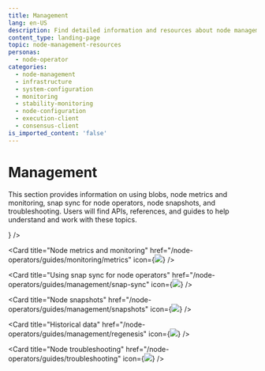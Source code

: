 ```yaml
---
title: Management
lang: en-US
description: Find detailed information and resources about node management in the Optimism ecosystem.
content_type: landing-page
topic: node-management-resources
personas:
  - node-operator
categories:
  - node-management
  - infrastructure
  - system-configuration
  - monitoring
  - stability-monitoring
  - node-configuration
  - execution-client
  - consensus-client
is_imported_content: 'false'
---
```



# Management

This section provides information on using blobs, node metrics and monitoring, snap sync for node operators, node snapshots, and troubleshooting. Users will find APIs, references, and guides to help understand and work with these topics.

<Cards>
  <Card title="Using blobs" href="/chain-operators/guides/management/blobs" icon={<img src="/img/icons/shapes.svg" />} />

  <Card title="Node metrics and monitoring" href="/node-operators/guides/monitoring/metrics" icon={<img src="/img/icons/shapes.svg" />} />

  <Card title="Using snap sync for node operators" href="/node-operators/guides/management/snap-sync" icon={<img src="/img/icons/shapes.svg" />} />

  <Card title="Node snapshots" href="/node-operators/guides/management/snapshots" icon={<img src="/img/icons/shapes.svg" />} />

  <Card title="Historical data" href="/node-operators/guides/management/regenesis" icon={<img src="/img/icons/shapes.svg" />} />

  <Card title="Node troubleshooting" href="/node-operators/guides/troubleshooting" icon={<img src="/img/icons/shapes.svg" />} />
</Cards>
